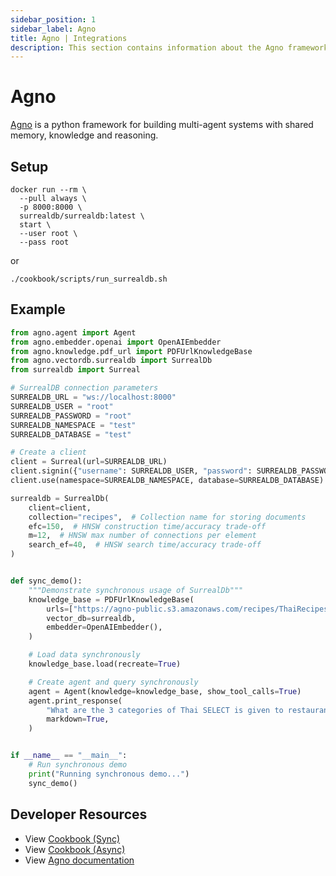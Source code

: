 ```yaml
---
sidebar_position: 1
sidebar_label: Agno
title: Agno | Integrations
description: This section contains information about the Agno framework and how to integrate it with SurrealDB.
---
```


# Agno

[Agno](https://github.com/agno-agi/agno) is a python framework for building multi-agent systems with shared memory, knowledge and reasoning.

## Setup

```shell
docker run --rm \
  --pull always \
  -p 8000:8000 \
  surrealdb/surrealdb:latest \
  start \
  --user root \
  --pass root
```

or

```shell
./cookbook/scripts/run_surrealdb.sh
```

## Example

```python
from agno.agent import Agent
from agno.embedder.openai import OpenAIEmbedder
from agno.knowledge.pdf_url import PDFUrlKnowledgeBase
from agno.vectordb.surrealdb import SurrealDb
from surrealdb import Surreal

# SurrealDB connection parameters
SURREALDB_URL = "ws://localhost:8000"
SURREALDB_USER = "root"
SURREALDB_PASSWORD = "root"
SURREALDB_NAMESPACE = "test"
SURREALDB_DATABASE = "test"

# Create a client
client = Surreal(url=SURREALDB_URL)
client.signin({"username": SURREALDB_USER, "password": SURREALDB_PASSWORD})
client.use(namespace=SURREALDB_NAMESPACE, database=SURREALDB_DATABASE)

surrealdb = SurrealDb(
    client=client,
    collection="recipes",  # Collection name for storing documents
    efc=150,  # HNSW construction time/accuracy trade-off
    m=12,  # HNSW max number of connections per element
    search_ef=40,  # HNSW search time/accuracy trade-off
)


def sync_demo():
    """Demonstrate synchronous usage of SurrealDb"""
    knowledge_base = PDFUrlKnowledgeBase(
        urls=["https://agno-public.s3.amazonaws.com/recipes/ThaiRecipes.pdf"],
        vector_db=surrealdb,
        embedder=OpenAIEmbedder(),
    )

    # Load data synchronously
    knowledge_base.load(recreate=True)

    # Create agent and query synchronously
    agent = Agent(knowledge=knowledge_base, show_tool_calls=True)
    agent.print_response(
        "What are the 3 categories of Thai SELECT is given to restaurants overseas?",
        markdown=True,
    )


if __name__ == "__main__":
    # Run synchronous demo
    print("Running synchronous demo...")
    sync_demo()
```

## Developer Resources

* View [Cookbook (Sync)](https://github.com/agno-agi/agno/blob/main/cookbook/agent_concepts/knowledge/vector_dbs/surrealdb/surreal_db.py)
* View [Cookbook (Async)](https://github.com/agno-agi/agno/blob/main/cookbook/agent_concepts/knowledge/vector_dbs/surrealdb/async_surreal_db.py)
* View [Agno documentation](https://docs.agno.com/vectordb/surrealdb)
